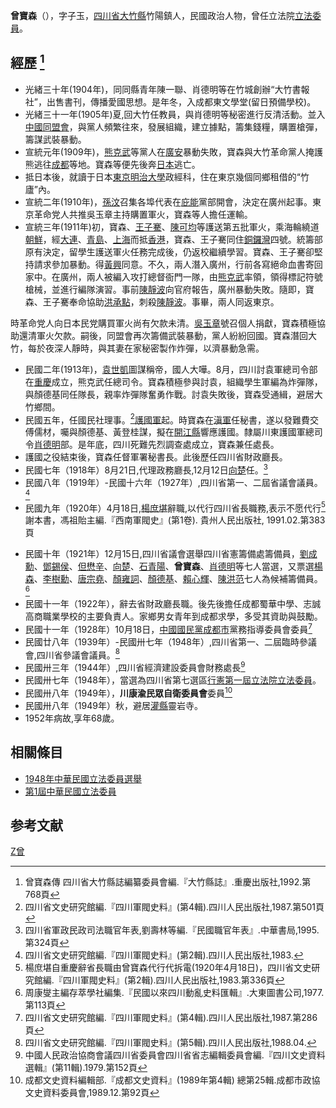 '''曾寶森'''（{{bd|1884年||1952年||catIdx=曾}}），字子玉，[[四川省|四川省]][[大竹縣|大竹縣]]竹陽鎮人，民國政治人物，曾任立法院[[第1屆中華民國立法委員|立法委員]]。

== 經歷 <ref>曾寶森傳 四川省大竹縣誌編纂委員會編.『大竹縣誌』.重慶出版社,1992.第768頁</ref>==

*光緒三十年(1904年)，同同縣青年陳一聯、肖德明等在竹城創辦“大竹書報社”，出售書刊，傳播愛國思想。是年冬，入成都東文學堂(留日預備學校)。
*光緒三十一年(1905年)夏,回大竹任教員，與肖德明等秘密進行反清活動。並入[[中國同盟會|中國同盟會]]，與黨人頻繁往來，發展組織，建立據點，籌集錢糧，購置槍彈，籌謀武裝暴動。
*宣統元年(1909年)，[[熊克武|熊克武]]等黨人在[[廣安|廣安]]暴動失敗，寶森與大竹革命黨人掩護熊逃往[[成都|成都]]等地。寶森等便先後奔[[日本|日本]]逃亡。
*抵日本後，就讀于日本[[東京|東京]][[明治大學|明治大學]]政經科，住在東京幾個同鄉租借的“竹廬”內。
*宣統二年(1910年)，[[孫文|孫汶]]召集各埠代表在[[庇能|庇能]]黨部開會，決定在廣州起事。東京革命党人共推吳玉章主持購置軍火，寶森等人擔任運輸。
*宣統三年(1911年)初，寶森、[[王子騫|王子騫]]、[[陳可均|陳可均]]等護送第五批軍火，乘海輪繞道[[朝鮮|朝鮮]]，經[[大連|大連]]、[[青島|青島]]、[[上海|上海]]而抵[[香港|香港]]，寶森、王子騫同住[[銅鑼灣|銅鑼灣]]四號。統籌部原有決定，留學生護送軍火任務完成後，仍返校繼續學習。寶森、王子騫卻堅持請求參加暴動。得[[黃興|黃興]]同意。不久，兩人潛入廣州，行前各寫絕命血書寄回家中。在廣州，兩人被編入攻打總督衙門一隊，由[[熊克武|熊克武]]率領，領得標記符號槍械，並進行編隊演習。事前[[陳靜波|陳靜波]]向官府報告，廣州暴動失敗。隨即，寶森、王子騫奉命協助[[洪承點|洪承點]]，刺殺[[陳靜波|陳靜波]]。事畢，兩人同返東京。

時革命党人向日本民党購買軍火尚有欠款未清。[[吳玉章|吳玉章]]號召個人捐獻，寶森積極協助還清軍火欠款。嗣後，同盟會再次籌備武裝暴動，黨人紛紛回國。寶森潛回大竹，每於夜深人靜時，與其妻在家秘密製作炸彈，以濟暴動急需。
*民國二年(1913年)，[[袁世凱|袁世凱]]圖謀稱帝，國人大嘩。8月，四川討袁軍總司令部在[[重慶|重慶]]成立，熊克武任總司令。寶森積極參與討袁，組織學生軍編為炸彈隊，與顏德基同任隊長，親率炸彈隊奮勇作戰。討袁失敗後，寶森受通緝，避居大竹鄉間。
*民國五年，任國民社理事。<ref>四川省文史研究館編.『四川軍閥史料』(第4輯).四川人民出版社,1987.第501頁</ref>[[護國軍|護國軍]]起。時寶森在[[滇軍|滇軍]]任秘書，遂以發難費交傅儒材，囑與顏德基、黃登桂謀，擬在[[開江縣|開江縣]]響應護國。隸屬川東護國軍總司令[[肖德明|肖德明]]部。是年底，四川死難先烈調查處成立，寶森兼任處長。  
*護國之役結束後，寶森任督軍署秘書長。此後歷任四川省財政廳長。
*民國七年（1918年）8月21日,代理政務廳長,12月12日[[向楚|向楚]]任。<ref>四川省軍政民政司法職官年表,劉壽林等編.『民國職官年表』.中華書局,1995.第324頁</ref>
*民國八年（1919年）-民國十六年（1927年）,四川省第一、二屆省議會議員。<ref>四川省文史研究館編.『四川軍閥史料』(第2輯).四川人民出版社,1983.</ref>
*民國九年（1920年）4月18日,[[楊庶堪|楊庶堪]]辭職,以代行四川省長職務,表示不愿代行<ref>楊庶堪自重慶辭省長職由曾寶森代行代拆電(1920年4月18日)，四川省文史研究館編.『四川軍閥史料』(第2輯).四川人民出版社,1983.第336頁</ref><ref>謝本書，馮祖貽主編.『西南軍閥史』(第1卷). 貴州人民出版社, 1991.02.第383頁
</ref>
*民國十年（1921年）12月15日,四川省議會選舉四川省憲籌備處籌備員，[[劉成勳|劉成勳]]、[[鄧錫侯|鄧錫侯]]、[[但懋辛|但懋辛]]、[[向楚|向楚]]、[[石青陽|石青陽]]、'''曾寶森'''、[[肖德明|肖德明]]等七人當選，又票選[[楊森_(中華民國將領)|楊森]]、[[李樹勳|李樹勳]]、[[唐宗堯|唐宗堯]]、[[顏雍詞|顏雍詞]]、[[顏德基|顏德基]]、[[賴心輝|賴心輝]]、[[陳洪范|陳洪范]]七人為候補籌備員。<ref>周康燮主編存萃學社編集.『民國以來四川動亂史料匯輯』.大東圖書公司,1977.第113頁</ref>
*民國十一年（1922年），辭去省財政廳長職。後先後擔任成都蜀華中學、志誠高商職業學校的主要負責人。家鄉男女青年到成都求學，多受其資助與鼓勵。
*民國十一年（1928年）10月18日，[[中國國民黨|中國國民黨]][[成都市|成都市]]黨務指導委員會委員<ref>四川省文史研究館編.『四川軍閥史料』(第4輯).四川人民出版社,1987.第286頁</ref>
*民國廿八年（1939年）-民國卅七年（1948年）,四川省第一、二屆臨時參議會,四川省參議會議員。<ref>四川省文史研究館編.『四川軍閥史料』(第5輯).四川人民出版社,1988.04.</ref>
*民國卅三年（1944年）,四川省經濟建設委員會財務處長<ref>中國人民政治協商會議四川省委員會四川省省志編輯委員會編.『四川文史資料選輯』(第11輯).1979.第152頁</ref>
*民國卅七年（1948年），當選為四川省第七選區[[第1屆中華民國立法委員|行憲第一屆立法院立法委員]]。
*民國卅八年（1949年），'''川康渝民眾自衛委員會'''委員<ref>成都文史資料編輯部.『成都文史資料』(1989年第4輯) 總第25輯.成都市政協文史資料委員會,1989.12.第92頁</ref>
*民國卅八年（1949年）秋，避居[[灌縣|灌縣]]靈岩寺。
*1952年病故,享年68歲。

== 相關條目 ==
*[[1948年中華民國立法委員選舉|1948年中華民國立法委員選舉]]
*[[第1屆中華民國立法委員|第1屆中華民國立法委員]]

== 参考文献 ==
<div class="references-small">
<references />
</div>

{{第1屆中華民國立法委員四川省名單}}
[[Category:第一屆立法院正選立法委員|Z曾]]